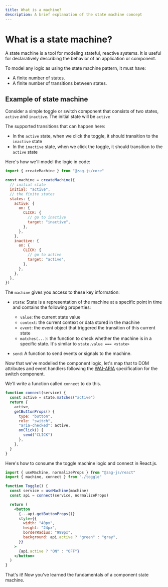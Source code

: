 ```yaml
---
title: What is a machine?
description: A brief explanation of the state machine concept
---
```


# What is a state machine?

A state machine is a tool for modeling stateful, reactive systems. It is useful
for declaratively describing the behavior of an application or component.

To model any logic as using the state machine pattern, it must have:

- A finite number of states.
- A finite number of transitions between states.

## Example of state machine

Consider a simple toggle or switch component that consists of two states,
`active` and `inactive`. The initial state will be `active`

The supported transitions that can happen here:

- In the `active` state, when we click the toggle, it should transition to the
  `inactive` state
- In the `inactive` state, when we click the toggle, it should transition to the
  `active` state

Here's how we'll model the logic in code:

```jsx
import { createMachine } from "@zag-js/core"

const machine = createMachine({
  // initial state
  initial: "active",
  // the finite states
  states: {
    active: {
      on: {
        CLICK: {
          // go to inactive
          target: "inactive",
        },
      },
    },
    inactive: {
      on: {
        CLICK: {
          // go to active
          target: "active",
        },
      },
    },
  },
})
```

The `machine` gives you access to these key information:

- `state`: State is a representation of the machine at a specific point in time
  and contains the following properties:

  - `value`: the current state value
  - `context`: the current context or data stored in the machine
  - `event`: the event object that triggered the transition of this current
    state
  - `matches(...)`: the function to check whether the machine is in a specific
    state. It's similar to `state.value === <state>`

- `send`: A function to send events or signals to the machine.

Now that we've modelled the component logic, let's map that to DOM attributes
and event handlers following the
[WAI-ARIA](https://www.w3.org/TR/wai-aria-practices-1.1/examples/checkbox/checkbox-1/checkbox-1.html)
specification for the switch component.

We'll write a function called `connect` to do this.

```jsx
function connect(service) {
  const active = state.matches("active")
  return {
    active,
    getButtonProps() {
      type: "button",
      role: "switch",
      "aria-checked": active,
      onClick() {
        send("CLICK")
      },
    },
  }
}
```

Here's how to consume the toggle machine logic and connect in React.js.

```jsx
import { useMachine, normalizeProps } from "@zag-js/react"
import { machine, connect } from "./toggle"

function Toggle() {
  const service = useMachine(machine)
  const api = connect(service, normalizeProps)

  return (
    <button
      {...api.getButtonProps()}
      style={{
        width: "40px",
        height: "24px",
        borderRadius: "999px",
        background: api.active ? "green" : "gray",
      }}
    >
      {api.active ? "ON" : "OFF"}
    </button>
  )
}
```

That's it! Now you've learned the fundamentals of a component state machine.
